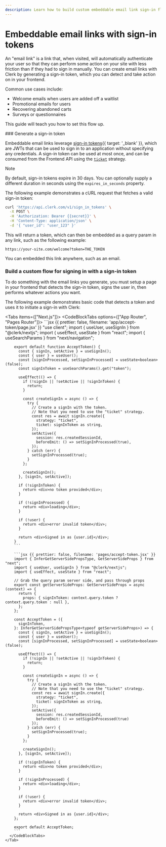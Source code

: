 ```yaml
---
description: Learn how to build custom embeddable email link sign-in flows to increase user engagement and reduce drop off in transactional emails, SMS's, and more.
---
```


# Embeddable email links with sign-in tokens

An "email link" is a link that, when visited, will automatically authenticate your user so that they can perform some action on your site with less friction than if they had to sign in manually. You can create email links with Clerk by generating a sign-in token, which you can detect and take action on in your frontend.

Common use cases include:

- Welcome emails when users are added off a waitlist
- Promotional emails for users
- Recovering abandoned carts
- Surveys or questionnaires

This guide will teach you how to set this flow up.

<Steps>
  ### Generate a sign-in token

  Embeddable email links leverage [sign-in tokens](/docs/reference/backend-api/tag/Sign-in-Tokens#operation/CreateSignInToken){{ target: '_blank' }}, which are JWTs that can be used to sign in to an application without specifying any credentials. A sign-in token can be used at most once, and can be consumed from the Frontend API using the [`ticket`](/docs/references/javascript/sign-in/sign-in#sign-in-create-params) strategy.

  > [!NOTE]
  > By default, sign-in tokens expire in 30 days. You can optionally supply a different duration in seconds using the `expires_in_seconds` property.

  The following example demonstrates a cURL request that fetches a valid sign-in token:

  ```bash {{ prettier: false }}
  curl 'https://api.clerk.com/v1/sign_in_tokens' \
    -X POST \
    -H 'Authorization: Bearer {{secret}}' \
    -H 'Content-Type: application/json' \
    -d '{ "user_id": "user_123" }'
  ```

  This will return a token, which can then be embedded as a query param in any link, such as the following example:

  `https://your-site.com/welcome?token=THE_TOKEN`

  You can embedded this link anywhere, such as an email.

  ### Build a custom flow for signing in with a sign-in token

  To do something with the email links you generate, you must setup a page in your frontend that detects the sign-in token, signs the user in, then performs whatever actions you want.

  The following example demonstrates basic code that detects a token and uses it to initiate a sign-in with Clerk:

  <Tabs items={["Next.js"]}>
    <Tab>
      <CodeBlockTabs options={["App Router", "Pages Router"]}>
        ```jsx {{ prettier: false, filename: 'app/accept-token/page.jsx' }}
        "use client";
        import { useUser, useSignIn } from "@clerk/nextjs";
        import { useEffect, useState } from "react";
        import { useSearchParams } from "next/navigation";

        export default function AcceptToken() {
          const { signIn, setActive } = useSignIn();
          const { user } = useUser();
          const [signInProcessed, setSignInProcessed] = useState<boolean>(false);
          const signInToken = useSearchParams().get("token");

          useEffect(() => {
            if (!signIn || !setActive || !signInToken) {
              return;
            }

            const createSignIn = async () => {
              try {
                // Create a signIn with the token.
                // Note that you need to use the "ticket" strategy.
                const res = await signIn.create({
                  strategy: "ticket",
                  ticket: signInToken as string,
                });
                setActive({
                  session: res.createdSessionId,
                  beforeEmit: () => setSignInProcessed(true),
                });
              } catch (err) {
                setSignInProcessed(true);
              }
            };

            createSignIn();
          }, [signIn, setActive]);

          if (!signInToken) {
            return <div>no token provided</div>;
          }

          if (!signInProcessed) {
            return <div>loading</div>;
          }

          if (!user) {
            return <div>error invalid token</div>;
          }

          return <div>Signed in as {user.id}</div>;
        }
        ```

        ```jsx {{ prettier: false, filename: 'pages/accept-token.jsx' }}
        import { InferGetServerSidePropsType, GetServerSideProps } from "next";
        import { useUser, useSignIn } from "@clerk/nextjs";
        import { useEffect, useState } from "react";

        // Grab the query param server side, and pass through props
        export const getServerSideProps: GetServerSideProps = async (context) => {
          return {
            props: { signInToken: context.query.token ? context.query.token : null },
          };
        };

        const AcceptToken = ({
          signInToken,
        }: InferGetServerSidePropsType<typeof getServerSideProps>) => {
          const { signIn, setActive } = useSignIn();
          const { user } = useUser();
          const [signInProcessed, setSignInProcessed] = useState<boolean>(false);

          useEffect(() => {
            if (!signIn || !setActive || !signInToken) {
              return;
            }

            const createSignIn = async () => {
              try {
                // Create a signIn with the token.
                // Note that you need to use the "ticket" strategy.
                const res = await signIn.create({
                  strategy: "ticket",
                  ticket: signInToken as string,
                });
                setActive({
                  session: res.createdSessionId,
                  beforeEmit: () => setSignInProcessed(true)
                });
              } catch (err) {
                setSignInProcessed(true);
              }
            };

            createSignIn();
          }, [signIn, setActive]);

          if (!signInToken) {
            return <div>no token provided</div>;
          }

          if (!signInProcessed) {
            return <div>loading</div>;
          }

          if (!user) {
            return <div>error invalid token</div>;
          }

          return <div>Signed in as {user.id}</div>;
        };

        export default AcceptToken;
        ```
      </CodeBlockTabs>
    </Tab>
  </Tabs>
</Steps>
